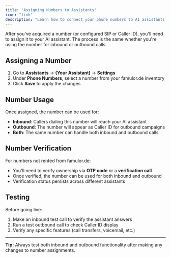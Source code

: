 ```yaml
---
title: "Assigning Numbers to Assistants"
icon: "link"
description: "Learn how to connect your phone numbers to AI assistants for both inbound and outbound calls"
---
```


After you've acquired a number (or configured SIP or Caller ID), you'll need to assign it to your AI assistant. The process is the same whether you're using the number for inbound or outbound calls.

## Assigning a Number

1. Go to **Assistants** → **(Your Assistant)** → **Settings**
2. Under **Phone Numbers**, select a number from your famulor.de inventory
3. Click **Save** to apply the changes

## Number Usage

Once assigned, the number can be used for:

- **Inbound**: Callers dialing this number will reach your AI assistant
- **Outbound**: The number will appear as Caller ID for outbound campaigns
- **Both**: The same number can handle both inbound and outbound calls

## Number Verification

For numbers not rented from famulor.de:

- You'll need to verify ownership via **OTP code** or a **verification call**
- Once verified, the number can be used for both inbound and outbound
- Verification status persists across different assistants

## Testing

Before going live:

1. Make an inbound test call to verify the assistant answers
2. Run a test outbound call to check Caller ID display
3. Verify any specific features (call transfers, voicemail, etc.)

---

**Tip:** Always test both inbound and outbound functionality after making any changes to number assignments.
